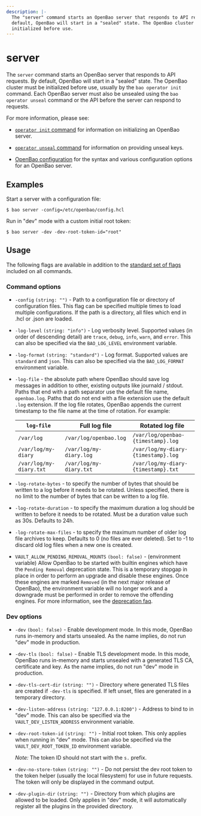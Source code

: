 ```yaml
---
description: |-
  The "server" command starts an OpenBao server that responds to API requests. By
  default, OpenBao will start in a "sealed" state. The OpenBao cluster must be
  initialized before use.
---
```


# server

The `server` command starts an OpenBao server that responds to API requests. By
default, OpenBao will start in a "sealed" state. The OpenBao cluster must be
initialized before use, usually by the `bao operator init` command. Each OpenBao
server must also be unsealed using the `bao operator unseal` command or the
API before the server can respond to requests.

For more information, please see:

- [`operator init` command](/docs/commands/operator/init) for information
  on initializing an OpenBao server.

- [`operator unseal` command](/docs/commands/operator/unseal) for
  information on providing unseal keys.

- [OpenBao configuration](/docs/configuration) for the syntax and
  various configuration options for an OpenBao server.

## Examples

Start a server with a configuration file:

```shell-session
$ bao server -config=/etc/openbao/config.hcl
```

Run in "dev" mode with a custom initial root token:

```shell-session
$ bao server -dev -dev-root-token-id="root"
```

## Usage

The following flags are available in addition to the [standard set of
flags](/docs/commands) included on all commands.

### Command options

- `-config` `(string: "")` - Path to a configuration file or directory of
  configuration files. This flag can be specified multiple times to load
  multiple configurations. If the path is a directory, all files which end in
  .hcl or .json are loaded.

- `-log-level` `(string: "info")` - Log verbosity level. Supported values (in
  order of descending detail) are `trace`, `debug`, `info`, `warn`, and `error`. This can
  also be specified via the `BAO_LOG_LEVEL` environment variable.

- `-log-format` `(string: "standard")` - Log format. Supported values
  are `standard` and `json`. This can also be specified via the
  `BAO_LOG_FORMAT` environment variable.

- `-log-file` - the absolute path where OpenBao should save log
  messages in addition to other, existing outputs like journald / stdout. Paths
  that end with a path separator use the default file name, `openbao.log`. Paths
  that do not end with a file extension use the default `.log` extension. If the
  log file rotates, OpenBao appends the current timestamp to the file name
  at the time of rotation. For example:

  `log-file` | Full log file | Rotated log file
  ---------- | ------------- | ----------------
  `/var/log` | `/var/log/openbao.log` | `/var/log/openbao-{timestamp}.log`
  `/var/log/my-diary` | `/var/log/my-diary.log` | `/var/log/my-diary-{timestamp}.log`
  `/var/log/my-diary.txt` | `/var/log/my-diary.txt` | `/var/log/my-diary-{timestamp}.txt`

- `-log-rotate-bytes` - to specify the number of
  bytes that should be written to a log before it needs to be rotated. Unless specified,
  there is no limit to the number of bytes that can be written to a log file.

- `-log-rotate-duration` - to specify the maximum
  duration a log should be written to before it needs to be rotated. Must be a duration
  value such as 30s. Defaults to 24h.

- `-log-rotate-max-files` - to specify the maximum
  number of older log file archives to keep. Defaults to 0 (no files are ever deleted).
  Set to -1 to discard old log files when a new one is created.

- `VAULT_ALLOW_PENDING_REMOVAL_MOUNTS` `(bool: false)` - (environment variable)
  Allow OpenBao to be started with builtin engines which have the `Pending Removal`
  deprecation state. This is a temporary stopgap in place in order to perform an
  upgrade and disable these engines. Once these engines are marked `Removed` (in
  the next major release of OpenBao), the environment variable will no longer work
  and a downgrade must be performed in order to remove the offending engines. For
  more information, see the [deprecation faq](/docs/deprecation/faq/#q-what-are-the-phases-of-deprecation).

### Dev options

- `-dev` `(bool: false)` - Enable development mode. In this mode, OpenBao runs
  in-memory and starts unsealed. As the name implies, do not run "dev" mode in
  production.

- `-dev-tls` `(bool: false)` - Enable TLS development mode. In this mode, OpenBao runs
  in-memory and starts unsealed with a generated TLS CA, certificate and key.
  As the name implies, do not run "dev" mode in production.

- `-dev-tls-cert-dir` `(string: "")` - Directory where generated TLS files are created if `-dev-tls` is specified. If left unset, files are generated in a temporary directory.

- `-dev-listen-address` `(string: "127.0.0.1:8200")` - Address to bind to in
  "dev" mode. This can also be specified via the `VAULT_DEV_LISTEN_ADDRESS`
  environment variable.

- `-dev-root-token-id` `(string: "")` - Initial root token. This only applies
  when running in "dev" mode. This can also be specified via the
  `VAULT_DEV_ROOT_TOKEN_ID` environment variable.

  _Note:_ The token ID should not start with the `s.` prefix.

- `-dev-no-store-token` `(string: "")` - Do not persist the dev root token to
  the token helper (usually the local filesystem) for use in future requests.
  The token will only be displayed in the command output.

- `-dev-plugin-dir` `(string: "")` - Directory from which plugins are allowed to be loaded. Only applies in "dev" mode, it will automatically register all the plugins in the provided directory.
